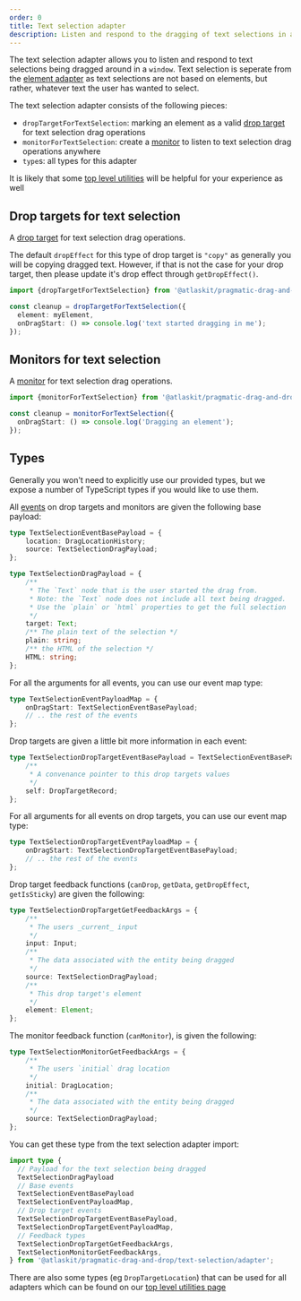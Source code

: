 ```yaml
---
order: 0
title: Text selection adapter
description: Listen and respond to the dragging of text selections in a document
---
```



The text selection adapter allows you to listen and respond to text selections being dragged around
in a `window`. Text selection is seperate from the [element adapter](../element) as text selections
are not based on elements, but rather, whatever text the user has wanted to select.

The text selection adapter consists of the following pieces:

- `dropTargetForTextSelection`: marking an element as a valid [drop target](../../drop-targets) for
  text selection drag operations
- `monitorForTextSelection`: create a [monitor](../../monitors) to listen to text selection drag
  operations anywhere
- `type`s: all types for this adapter

<SectionMessage>

It is likely that some [top level utilities](../utilities/) will be helpful for your experience as
well

</SectionMessage>

## Drop targets for text selection

A [drop target](../drop-targets) for text selection drag operations.

The default `dropEffect` for this type of drop target is `"copy"` as generally you will be copying
dragged text. However, if that is not the case for your drop target, then please update it's drop
effect through `getDropEffect()`.

```ts
import {dropTargetForTextSelection} from '@atlaskit/pragmatic-drag-and-drop/text-selection/adapter';

const cleanup = dropTargetForTextSelection({
  element: myElement,
  onDragStart: () => console.log('text started dragging in me');
});
```

## Monitors for text selection

A [monitor](../monitors) for text selection drag operations.

```ts
import {monitorForTextSelection} from '@atlaskit/pragmatic-drag-and-drop/element/adapter';

const cleanup = monitorForTextSelection({
  onDragStart: () => console.log('Dragging an element');
});
```

## Types

Generally you won't need to explicitly use our provided types, but we expose a number of TypeScript
types if you would like to use them.

All [events](../../events) on drop targets and monitors are given the following base payload:

```ts
type TextSelectionEventBasePayload = {
	location: DragLocationHistory;
	source: TextSelectionDragPayload;
};

type TextSelectionDragPayload = {
	/**
	 * The `Text` node that is the user started the drag from.
	 * Note: the `Text` node does not include all text being dragged.
	 * Use the `plain` or `html` properties to get the full selection
	 */
	target: Text;
	/** The plain text of the selection */
	plain: string;
	/** the HTML of the selection */
	HTML: string;
};
```

For all the arguments for all events, you can use our event map type:

```ts
type TextSelectionEventPayloadMap = {
	onDragStart: TextSelectionEventBasePayload;
	// .. the rest of the events
};
```

Drop targets are given a little bit more information in each event:

```ts
type TextSelectionDropTargetEventBasePayload = TextSelectionEventBasePayload & {
	/**
	 * A convenance pointer to this drop targets values
	 */
	self: DropTargetRecord;
};
```

For all arguments for all events on drop targets, you can use our event map type:

```ts
type TextSelectionDropTargetEventPayloadMap = {
	onDragStart: TextSelectionDropTargetEventBasePayload;
	// .. the rest of the events
};
```

Drop target feedback functions (`canDrop`, `getData`, `getDropEffect`, `getIsSticky`) are given the
following:

```ts
type TextSelectionDropTargetGetFeedbackArgs = {
	/**
	 * The users _current_ input
	 */
	input: Input;
	/**
	 * The data associated with the entity being dragged
	 */
	source: TextSelectionDragPayload;
	/**
	 * This drop target's element
	 */
	element: Element;
};
```

The monitor feedback function (`canMonitor`), is given the following:

```ts
type TextSelectionMonitorGetFeedbackArgs = {
	/**
	 * The users `initial` drag location
	 */
	initial: DragLocation;
	/**
	 * The data associated with the entity being dragged
	 */
	source: TextSelectionDragPayload;
};
```

You can get these type from the text selection adapter import:

```ts
import type {
  // Payload for the text selection being dragged
  TextSelectionDragPayload
  // Base events
  TextSelectionEventBasePayload
  TextSelectionEventPayloadMap,
  // Drop target events
  TextSelectionDropTargetEventBasePayload,
  TextSelectionDropTargetEventPayloadMap,
  // Feedback types
  TextSelectionDropTargetGetFeedbackArgs,
  TextSelectionMonitorGetFeedbackArgs,
} from '@atlaskit/pragmatic-drag-and-drop/text-selection/adapter';
```

There are also some types (eg `DropTargetLocation`) that can be used for all adapters which can be
found on our [top level utilities page](../../utilities)
